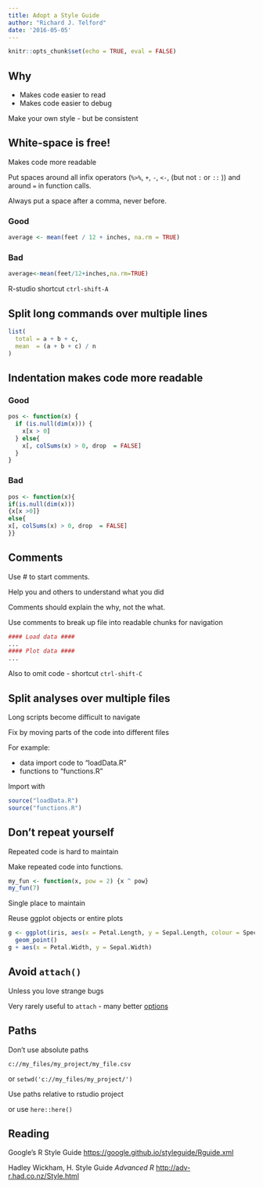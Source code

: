 ```yaml
---
title: Adopt a Style Guide
author: "Richard J. Telford"
date: '2016-05-05'
---
```


```r
knitr::opts_chunk$set(echo = TRUE, eval = FALSE)
```

## Why

 - Makes code easier to read
 - Makes code easier to debug

Make your own style - but be consistent


## White-space is free! 

Makes code more readable

Put spaces around all infix operators (`%>%`, `+`, `-`, `<-`, (but not `:` or `::` )) and around `=` in function calls. 

Always put a space after a comma, never before.

### Good
```r
average <- mean(feet / 12 + inches, na.rm = TRUE)
```
### Bad
```r
average<-mean(feet/12+inches,na.rm=TRUE)
```

R-studio shortcut `ctrl-shift-A`

## Split long commands over multiple lines

```r
list(
  total = a + b + c, 
  mean  = (a + b + c) / n
)
```

## Indentation makes code more readable

### Good
```r
pos <- function(x) {
  if (is.null(dim(x))) {
    x[x > 0]
  } else{
    x[, colSums(x) > 0, drop  = FALSE]
  }
}
```

### Bad
```r
pos <- function(x){
if(is.null(dim(x)))
{x[x >0]} 
else{
x[, colSums(x) > 0, drop  = FALSE]
}}
```


## Comments

Use # to start comments.

Help you and others to understand what you did

Comments should explain the why, not the what.

Use comments to break up file into readable chunks for navigation
```r
#### Load data ####
...
#### Plot data ####
...
```
Also to omit code - shortcut `ctrl-shift-C`

 
## Split analyses over multiple files

Long scripts become difficult to navigate

Fix by moving parts of the code into different files

For example: 

 - data import code to "loadData.R"
 - functions to "functions.R"

Import with  
```r
source("loadData.R")
source("functions.R")
```
 
## Don't repeat yourself

Repeated code is hard to maintain

Make repeated code into functions.

```r
my_fun <- function(x, pow = 2) {x ^ pow}
my_fun(7)
```
Single place to maintain

Reuse ggplot objects or entire plots

```r
g <- ggplot(iris, aes(x = Petal.Length, y = Sepal.Length, colour = Species))  +
  geom_point() 
g + aes(x = Petal.Width, y = Sepal.Width)
```
 
## Avoid `attach()`

Unless you love strange bugs

Very rarely useful to `attach` - many better [options](https://coderclub.b.uib.no/2016/05/03/dont-get-attached-to-attach/)
 
## Paths

Don't use absolute paths 

`c://my_files/my_project/my_file.csv`

or `setwd('c://my_files/my_project/')`

Use paths relative to rstudio project

or use `here::here()`

## Reading

Google's R Style Guide [https://google.github.io/styleguide/Rguide.xml](https://google.github.io/styleguide/Rguide.xml)

Hadley Wickham, H. Style Guide _Advanced R_
[http://adv-r.had.co.nz/Style.html](http://adv-r.had.co.nz/Style.html)
